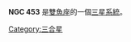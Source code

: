 {{NGCInfoBox|NGCID=NGC 453|發現者=讓·瑪璉·愛德華·史提芬|發現日期=1881年11月10日|其他編號=|曆元=J2000.0
|赤經=1時16分17.3秒|赤緯=33°0'53"|星座=雙魚座|星體=三星系統|星等=|表面亮度=|藍等=}}

'''NGC 453''' 是[[雙魚座|雙魚座]]的一個[[三星系統|三星系統]]。

{{NGCReference|453}}
{{Catalogs|NGC=453}}

{{Galaxy-stub}}

[[Category:三合星|Category:三合星]]